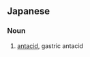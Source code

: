 ==Japanese==
{{ja-kanjitab|せい|さん|やく|yomi=on}}

===Noun===
{{ja-noun|せいさんやく}}

# [[antacid]], gastric antacid
#: {{ja-usex|制酸薬は胃酸を中和する|せいさんやく は いさん を ちゅうわ する|gastric antacid neutralizes stomach acid}}